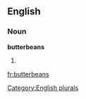 
==English==

===Noun===
'''butterbeans'''

# {{plural of|[[butterbean]]}}

[[Category:English plurals]]

[[fr:butterbeans]]